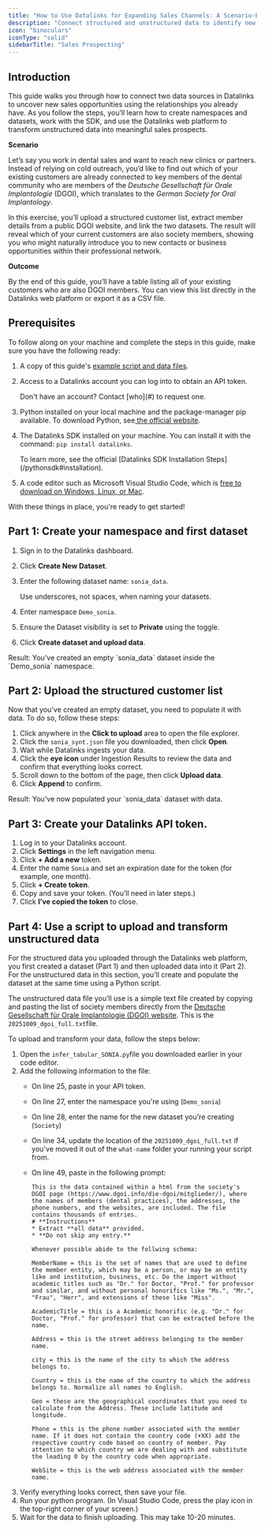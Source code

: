 ```yaml
---
title: "How to Use Datalinks for Expanding Sales Channels: A Scenario-Based Guide"
description: "Connect structured and unstructured data to identify new sales opportunities."
icon: "binoculars"
iconType: "solid"
sidebarTitle: "Sales Prospecting"
---
```


## Introduction

This guide walks you through how to connect two data sources in Datalinks to uncover new sales opportunities using the relationships you already have. As you follow the steps, you’ll learn how to create namespaces and datasets, work with the SDK, and use the Datalinks web platform to transform unstructured data into meaningful sales prospects.

**Scenario**

Let’s say you work in dental sales and want to reach new clinics or partners. Instead of relying on cold outreach, you’d like to find out which of your existing customers are already connected to key members of the dental community who are members of the _Deutsche Gesellschaft für Orale Implantologie_ (DGOI), which translates to the _German Society for Oral Implantology_.

In this exercise, you’ll upload a structured customer list, extract member details from a public DGOI website, and link the two datasets. The result will reveal which of your current customers are also society members, showing you who might naturally introduce you to new contacts or business opportunities within their professional network.

**Outcome**

By the end of this guide, you’ll have a table listing all of your existing customers who are also DGOI members. You can view this list directly in the Datalinks web platform or export it as a CSV file.

## Prerequisites

To follow along on your machine and complete the steps in this guide, make sure you have the following ready:

1. A copy of this guide's [example script and data files](#).
2. Access to a Datalinks account you can log into to obtain an API token.

   <Info>
     Don't have an account? Contact [who](#) to request one.
   </Info>
3. Python installed on your local machine and the package-manager pip available. To download Python, see[ the official website](https://www.python.org/downloads/).
4. The Datalinks SDK installed on your machine. You can install it with the command: `pip install datalinks`. 

   <Info>
     To learn more, see the official [Datalinks SDK Installation Steps](/pythonsdk#installation).
   </Info>
5. A code editor such as Microsoft Visual Studio Code, which is [free to download on Windows, Linux, or Mac](https://code.visualstudio.com/download).

With these things in place, you're ready to get started!

## Part 1: Create your namespace and first dataset

1. Sign in to the Datalinks dashboard.
2. Click **Create New Dataset**.
3. Enter the following dataset name: `sonia_data`.

   <Info>
     Use underscores, not spaces, when naming your datasets.
   </Info>
4. Enter namespace `Demo_sonia`.
5. Ensure the Dataset visibility is set to **Private** using the toggle.
6. Click **Create dataset and upload data**.

<Check>
  Result: You've created an empty `sonia_data` dataset inside the `Demo_sonia` namespace.
</Check>

## Part 2: Upload the structured customer list

Now that you've created an empty dataset, you need to populate it with data. To do so, follow these steps:

1. Click anywhere in the **Click to upload** area to open the file explorer.
2. Click the `sonia_synt.json` file you downloaded, then click **Open**.
3. Wait while Datalinks ingests your data.
4. Click the **eye icon** under Ingestion Results to review the data and confirm that everything looks correct.
5. Scroll down to the bottom of the page, then click **Upload data**.
6. Click **Append** to confirm.

<Check>
  Result: You've now populated your `sonia_data` dataset with data.
</Check>

## Part 3: Create your Datalinks API token.

1. Log in to your Datalinks account.
2. Click **Settings** in the left navigation menu.
3. Click **\+ Add a new** token.
4. Enter the name `Sonia` and set an expiration date for the token (for example, one month).
5. Click **\+ Create token**.
6. Copy and save your token. (You’ll need in later steps.)
7. Click **I’ve copied the token** to close.

## Part 4: Use a script to upload and transform unstructured data

For the structured data you uploaded through the Datalinks web platform, you first created a dataset (Part 1) and then uploaded data into it (Part 2). For the unstructured data in this section, you’ll create and populate the dataset at the same time using a Python script.

The unstructured data file you’ll use is a simple text file created by copying and pasting the list of society members directly from the [Deutsche Gesellschaft für Orale Implantologie (DGOI) website](https://www.dgoi.info/die-dgoi/mitglieder). This is the `20251009_dgoi_full.txt`file.

To upload and transform your data, follow the steps below:

1. Open the `infer_tabular_SONIA.py`file you downloaded earlier in your code editor.
1. Add the following information to the file:
   - On line 25, paste in your API token.
   - On line 27, enter the namespace you're using (`Demo_sonia`)
   - On line 28, enter the name for the new dataset you're creating (`Society`)
   - On line 34, update the location of the `20251009_dgoi_full.txt` if you've moved it out of the `what-name` folder your running your script from.
   - On line 49, paste in the following prompt:

     ```
     This is the data contained within a html from the society's DGOI page (https://www.dgoi.info/die-dgoi/mitglieder/), where the names of members (dental practices), the addresses, the phone numbers, and the websites, are included. The file contains thousands of entries. 
     # **Instructions**
     * Extract **all data** provided. 
     * **Do not skip any entry.**
     
     Whenever possible abide to the follwing schema:
     
     MemberName = this is the set of names that are used to define the member entity, which may be a person, or may be an entity like and institution, business, etc. Do the import without academic titles such as "Dr." for Doctor, "Prof." for professor and similar, and without personal honorifics like "Ms.", "Mr.", "Frau", "Herr", and extensions of these like "Miss".
     
     AcademicTitle = this is a Academic honorific (e.g. "Dr." for Doctor, "Prof." for professor) that can be extracted before the name.
     
     Address = this is the street address belonging to the member name.
     
     city = this is the name of the city to which the address belongs to.
     
     Country = this is the name of the country to which the address belongs to. Normalize all names to English.
     
     Geo = these are the geographical coordinates that you need to calculate from the Address. These include latitude and longitude.
     
     Phone = this is the phone number associated with the member name. If it does not contain the country code (+XX) add the respective country code based on country of member. Pay attention to which country we are dealing with and substitute the leading 0 by the country code when appropriate.
     
     WebSite = this is the web address associated with the member name.
     ```
3. Verify everything looks correct, then save your file.
4. Run your python program. (In Visual Studio Code, press the play icon in the top-right corner of your screen.)
5. Wait for the data to finish uploading. This may take 10-20 minutes.